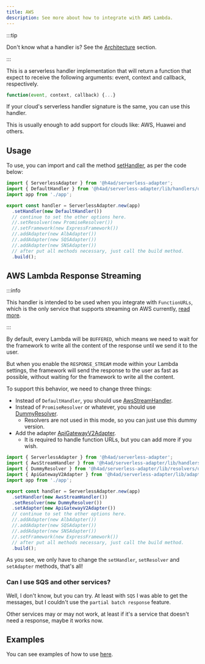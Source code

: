 ---
title: AWS
description: See more about how to integrate with AWS Lambda.
---

:::tip

Don't know what a handler is? See the [Architecture](../architecture#handler) section.

:::

This is a serverless handler implementation that will return a function that expect to receive the following arguments: event, context and callback, respectively.

```js
function(event, context, callback) {...}
```

If your cloud's serverless handler signature is the same, you can use this handler.

This is usually enough to add support for clouds like: AWS, Huawei and others.

## Usage

To use, you can import and call the method [setHandler](../../api/ServerlessAdapter#method-sethandler), as per the code below:

```ts title="index.ts"
import { ServerlessAdapter } from '@h4ad/serverless-adapter';
import { DefaultHandler } from '@h4ad/serverless-adapter/lib/handlers/default';
import app from './app';

export const handler = ServerlessAdapter.new(app)
  .setHandler(new DefaultHandler())
  // continue to set the other options here.
  //.setResolver(new PromiseResolver())
  //.setFramework(new ExpressFramework())
  //.addAdapter(new AlbAdapter())
  //.addAdapter(new SQSAdapter())
  //.addAdapter(new SNSAdapter())
  // after put all methods necessary, just call the build method.
  .build();
```

## AWS Lambda Response Streaming

:::info

This handler is intended to be used when you integrate with `FunctionURLs`, which is the only service that supports streaming on AWS currently,
[read more](https://aws.amazon.com/blogs/compute/introducing-aws-lambda-response-streaming/).

:::

By default, every Lambda will be `BUFFERED`, which means we need to wait for the framework to write all the content of the response until we send it to the user.

But when you enable the `RESPONSE_STREAM` mode within your Lambda settings, the framework will send the response to the user as fast as possible, without waiting for the framework to write all the content.

To support this behavior, we need to change three things:

- Instead of `DefaultHandler`, you should use [AwsStreamHandler](../../api/handlers/AwsStreamHandler).
- Instead of `PromiseResolver` or whatever, you should use [DummyResolver](../../api/resolvers/DummyResolver).
  - Resolvers are not used in this mode, so you can just use this dummy version.
- Add the adapter [ApiGatewayV2Adapter](../../api/adapters/aws/ApiGatewayV2Adapter).
  - It is required to handle function URLs, but you can add more if you wish.

```ts title="index.ts"
import { ServerlessAdapter } from '@h4ad/serverless-adapter';
import { AwsStreamHandler } from '@h4ad/serverless-adapter/lib/handlers/aws';
import { DummyResolver } from '@h4ad/serverless-adapter/lib/resolvers/dummy';
import { ApiGatewayV2Adapter } from '@h4ad/serverless-adapter/lib/adapters/aws';
import app from './app';

export const handler = ServerlessAdapter.new(app)
  .setHandler(new AwsStreamHandler())
  .setResolver(new DummyResolver())
  .setAdapter(new ApiGatewayV2Adapter())
  // continue to set the other options here.
  //.addAdapter(new AlbAdapter())
  //.addAdapter(new SQSAdapter())
  //.addAdapter(new SNSAdapter())
  //.setFramework(new ExpressFramework())
  // after put all methods necessary, just call the build method.
  .build();
```

As you see, we only have to change the `setHandler`, `setResolver` and `setAdapter` methods, that's all!

### Can I use SQS and other services?

Well, I don't know, but you can try. At least with `SQS` I was able to get the messages, but I couldn't use the `partial batch response` feature.

Other services may or may not work, at least if it's a service that doesn't need a response, maybe it works now.

## Examples

You can see examples of how to use [here](https://github.com/H4ad/serverless-adapter-examples).
